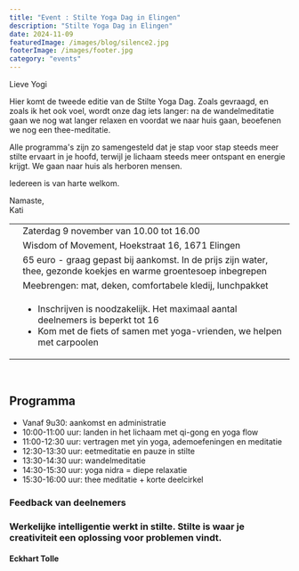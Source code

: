 ```yaml
---
title: "Event : Stilte Yoga Dag in Elingen"
description: "Stilte Yoga Dag in Elingen"
date: 2024-11-09
featuredImage: /images/blog/silence2.jpg
footerImage: /images/footer.jpg
category: "events"
---
```


Lieve Yogi

Hier komt de tweede editie van de Stilte Yoga Dag. Zoals gevraagd, en zoals ik het ook voel, wordt onze dag iets langer:
na de wandelmeditatie gaan we nog wat langer relaxen en voordat we naar huis gaan, beoefenen we nog een thee-meditatie.

Alle programma's zijn zo samengesteld dat je stap voor stap steeds meer stilte ervaart in je hoofd, terwijl je lichaam steeds meer ontspant en energie krijgt. We gaan naar huis als herboren mensen.

Iedereen is van harte welkom.

Namaste,  
Kati

|  | |
| :---: | --- |
|<CalendarIcon/>| Zaterdag 9 november van 10.00 tot 16.00 |
| <LocationIcon/> | Wisdom of Movement, Hoekstraat 16, 1671 Elingen | 
| <MoneyIcon/> |65 euro - graag gepast bij aankomst. In de prijs zijn water, thee, gezonde koekjes en warme groentesoep inbegrepen | 
 |<ToolIcon/>|Meebrengen: mat, deken, comfortabele kledij, lunchpakket|
| <BellIcon/> | <ul><li>Inschrijven is noodzakelijk. Het maximaal aantal deelnemers is beperkt tot 16</li><li>Kom met de fiets of samen met yoga-vrienden, we helpen met carpoolen</li></ul> | 

<br/>

## Programma
- Vanaf 9u30: aankomst en administratie 
- 10:00-11:00 uur: landen in het lichaam met qi-gong en yoga flow
- 11:00-12:30 uur: vertragen met yin yoga, ademoefeningen en meditatie
- 12:30-13:30 uur: eetmeditatie en pauze in stilte 
- 13:30-14:30 uur: wandelmeditatie
- 14:30-15:30 uur: yoga nidra = diepe relaxatie
- 15:30-16:00 uur: thee meditatie + korte deelcirkel

<Section className="pb-3 section--no-auto-margin">  
 <Content className="w-100">
     <h3>Feedback van deelnemers</h3>       
     <Carousel ContentWithBackgroundImageName="" folderNameWithMdxFiles="silence-day-testimonial"/>   
  </Content>
</Section>  

<div className="quote quote--compact text--dark">
  <div className="quote__content">
    <h3>Werkelijke intelligentie werkt in stilte. Stilte is waar je creativiteit een oplossing voor problemen vindt.</h3>
    <h4>Eckhart Tolle</h4>
  </div>
</div>     
